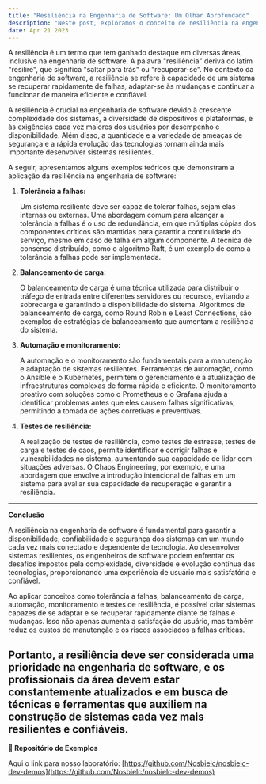 ```yaml
---
title: "Resiliência na Engenharia de Software: Um Olhar Aprofundado"
description: "Neste post, exploramos o conceito de resiliência na engenharia de software, discutindo sua importância e apresentando exemplos teóricos que ilustram como a resiliência pode ser alcançada."
date: Apr 21 2023
---
```


A resiliência é um termo que tem ganhado destaque em diversas áreas, inclusive na engenharia de software. A palavra "resiliência" deriva do latim "resilire", que significa "saltar para trás" ou "recuperar-se". No contexto da engenharia de software, a resiliência se refere à capacidade de um sistema se recuperar rapidamente de falhas, adaptar-se às mudanças e continuar a funcionar de maneira eficiente e confiável.

A resiliência é crucial na engenharia de software devido à crescente complexidade dos sistemas, à diversidade de dispositivos e plataformas, e às exigências cada vez maiores dos usuários por desempenho e disponibilidade. Além disso, a quantidade e a variedade de ameaças de segurança e a rápida evolução das tecnologias tornam ainda mais importante desenvolver sistemas resilientes.

A seguir, apresentamos alguns exemplos teóricos que demonstram a aplicação da resiliência na engenharia de software:

1. **Tolerância a falhas:**

    Um sistema resiliente deve ser capaz de tolerar falhas, sejam elas internas ou externas. Uma abordagem comum para alcançar a tolerância a falhas é o uso de redundância, em que múltiplas cópias dos componentes críticos são mantidas para garantir a continuidade do serviço, mesmo em caso de falha em algum componente. A técnica de consenso distribuído, como o algoritmo Raft, é um exemplo de como a tolerância a falhas pode ser implementada.

2. **Balanceamento de carga:**

    O balanceamento de carga é uma técnica utilizada para distribuir o tráfego de entrada entre diferentes servidores ou recursos, evitando a sobrecarga e garantindo a disponibilidade do sistema. Algoritmos de balanceamento de carga, como Round Robin e Least Connections, são exemplos de estratégias de balanceamento que aumentam a resiliência do sistema.

3. **Automação e monitoramento:**

    A automação e o monitoramento são fundamentais para a manutenção e adaptação de sistemas resilientes. Ferramentas de automação, como o Ansible e o Kubernetes, permitem o gerenciamento e a atualização de infraestruturas complexas de forma rápida e eficiente. O monitoramento proativo com soluções como o Prometheus e o Grafana ajuda a identificar problemas antes que eles causem falhas significativas, permitindo a tomada de ações corretivas e preventivas.

4. **Testes de resiliência:**

    A realização de testes de resiliência, como testes de estresse, testes de carga e testes de caos, permite identificar e corrigir falhas e vulnerabilidades no sistema, aumentando sua capacidade de lidar com situações adversas. O Chaos Engineering, por exemplo, é uma abordagem que envolve a introdução intencional de falhas em um sistema para avaliar sua capacidade de recuperação e garantir a resiliência.

---

**Conclusão**

A resiliência na engenharia de software é fundamental para garantir a disponibilidade, confiabilidade e segurança dos sistemas em um mundo cada vez mais conectado e dependente de tecnologia. Ao desenvolver sistemas resilientes, os engenheiros de software podem enfrentar os desafios impostos pela complexidade, diversidade e evolução contínua das tecnologias, proporcionando uma experiência de usuário mais satisfatória e confiável.

Ao aplicar conceitos como tolerância a falhas, balanceamento de carga, automação, monitoramento e testes de resiliência, é possível criar sistemas capazes de se adaptar e se recuperar rapidamente diante de falhas e mudanças. Isso não apenas aumenta a satisfação do usuário, mas também reduz os custos de manutenção e os riscos associados a falhas críticas.

Portanto, a resiliência deve ser considerada uma prioridade na engenharia de software, e os profissionais da área devem estar constantemente atualizados e em busca de técnicas e ferramentas que auxiliem na construção de sistemas cada vez mais resilientes e confiáveis.
---

**🔗 Repositório de Exemplos**

Aqui o link para nosso laboratório: [https://github.com/Nosbielc/nosbielc-dev-demos](https://github.com/Nosbielc/nosbielc-dev-demos)